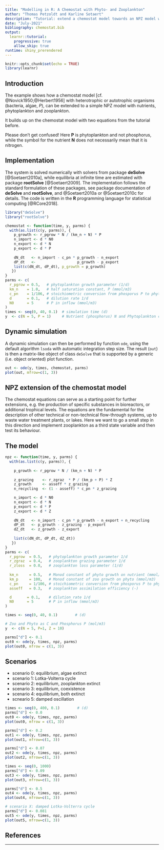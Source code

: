 ```yaml
---
title: "Modelling in R: A Chemostat with Phyto- and Zooplankton"
author: "Thomas Petzoldt and Karline Sotaert"
description: "Tutorial: extend a chemostat model towards an NPZ model with nutrient, phytoplankton and zooplankton"
date: "July-2021"
bibliography: chemostat.bib
output: 
  learnr::tutorial:
    progressive: true
    allow_skip: true
runtime: shiny_prerendered
---
```


```r
knitr::opts_chunk$set(echo = TRUE)
library(learnr)
```

## Introduction

The example shows how a chemostat model [cf. @Novick1950;@Herbert1956] with heterotrophic or autotrophic organisms (bacteria, algae, $P$), can be extended to a simple NPZ model with nutrients, phytoplankton and zooplankton.

It builds up on the chemostat model with two equations from the tutorial before.

Please don't get confused! Here **P** is phytoplankton and not phosphorus, while
the symbol for the nutrient **N** does not necessarily mean that it is nitrogen.

## Implementation

The system is solved numerically with solvers from package **deSolve** [@Soetaert2010a], while equilibria at infinite time are estimated with package **rootSolve** [@Soetaert2009]. The implementation follows the standard formulation of these packages, see package documentation of **deSolve** and **rootSolve**, and @Soetaert2010a or @Soetaert2010c for details. 
The code is written in the **R** programming language for statistical computing [@RCore2018].

```r
library("deSolve")
library("rootSolve")

chemostat <- function(time, y, parms) {
  with(as.list(c(y, parms)), {
    p_growth <- r_pgrow * N / (km_n + N) * P
    n_import <- d * N0
    n_export <- d * N
    p_export <- d * P
    
    dN_dt   <- n_import - c_pn * p_growth - n_export
    dP_dt   <-                   p_growth - p_export
    list(c(dN_dt, dP_dt), p_growth = p_growth)
   })
}
parms <- c(
  r_pgrow = 0.5,   # phytoplankton growth parameter (1/d)
  km_n    = 1.0,   # half saturation constant, P (mmol/m3)
  c_pn    = 1/106, # stoichiometric conversion from phosporus P to phyto C (P:C ratio)
  d       = 0.1,   # dilution rate 1/d
  N0      = 5      # P in inflow (mmol/m3)
)
times <- seq(0, 40, 0.1)  # simulation time (d)
y  <- c(N = 5, P = 1)     # Nutrient (phosphorus) N and Phytoplankton carbon (mmol/m3)
```

## Dynamic simulation

A dynamic simulation can then be performed by function `ode`, using the default algorithm `lsoda` with automatic integration step size. The result (`out`) is then a matrix-like object of class `deSolve` that is supported by a generic (i.e. object oriented) plot function.

```r
out <- ode(y, times, chemostat, parms)
plot(out, mfrow=c(1, 3))
```


## NPZ extension of the chemostat model


The chemostat equations can serve as a starting point for further extensions, e.g. the production of specific substances in bioreactors, or additional trophical levels. The equations are the fundamental for the description of other technical or non-technical flow-through systems, up to waste water treatment plants, or lakes. Here we want to go a small step in this direction and implement zooplankton as a third state variable and then test its behaviour.


## The model


```r
npz <- function(time, y, parms) {
  with(as.list(c(y, parms)), {
 
    p_growth <- r_pgrow * N / (km_n + N) * P
    
    z_grazing    <- r_zgraz  * P / (km_p + P) * Z
    z_growth     <- asseff * z_grazing
    n_recycling  <- (1 - asseff) * c_pn * z_grazing

    n_import <- d * N0
    n_export <- d * N
    p_export <- d * P
    z_export <- d * Z    
    
    dN_dt   <- n_import - c_pn * p_growth - n_export + n_recycling
    dP_dt   <- p_growth - z_grazing - p_export
    dZ_dt   <- z_growth - z_export
    
    list(c(dN_dt, dP_dt, dZ_dt))
   })
}
parms <- c(
  r_pgrow  = 0.5,   # phytoplankton growth parameter 1/d
  r_zgraz  = 0.4,   # zooplankton grazing parameter 1/d
  r_zloss  = 0.0,   # zooplankton loss parameter (1/d)
  
  km_n     = 0.5,   # Monod constant of phyto growth on nutrient (mmol/m3)
  km_p     = 100,   # Monod constant of zoo growth on phyto (mmol/m3)
  c_pn     = 1/106, # stoichiometric conversion from phosporus P to phyto C (P:C ratio)
  asseff   = 0.3,   # zooplankton assimilation efficiency (-)

  d       = 0.1,    # dilution rate 1/d
  N0      = 5       # P in inflow (mmol/m3)
)

times <- seq(0, 40, 0.1)        # (d)

# Zoo and Phyto as C and Phosphorus P (mol/m3)
y  <- c(N = 5, P=1, Z = 10)

parms["d"] <- 0.1
out0 <- ode(y, times, npz, parms)
plot(out0, mfrow = c(1, 3))
```

## Scenarios


* scenario 0: equilibrium, algae extinct
* scenario 1: Lotka-Volterra cycle
* scenario 2: equilibrium, zooplankton extinct
* scenario 3: equilibrium, coexistence
* scenario 4: equilibrium, both extinct
* scneario 5: damped oscillation


```r
times <- seq(0, 400, 0.1)        # (d)
parms["d"] <- 0.0
out0 <- ode(y, times, npz, parms)
plot(out0, mfrow = c(1, 3))
```

```r
parms["d"] <- 0.2
out1 <- ode(y, times, npz, parms)
plot(out1, mfrow=c(1, 3))
```

```r
parms["d"] <- 0.07
out2 <- ode(y, times, npz, parms)
plot(out2, mfrow=c(1, 3))
```

```r
times <- seq(0, 1000)
parms["d"] <- 0.09
out3 <- ode(y, times, npz, parms)
plot(out3, mfrow=c(1, 3))
```


```r
parms["d"] <- 0.5
out4 <- ode(y, times, npz, parms)
plot(out4, mfrow=c(1, 3))
```

```r
# scenario X: damped Lotka-Volterra cycle
parms["d"] <- 0.081
out5 <- ode(y, times, npz, parms)
plot(out5, mfrow=c(1, 3))
```

## References

<div id="refs"></div>

----
